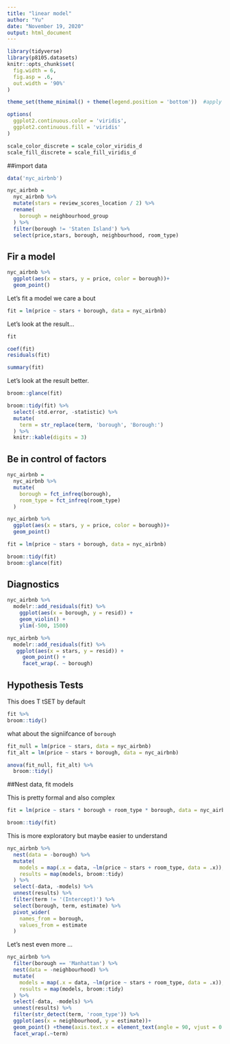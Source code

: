 ```yaml
---
title: "linear model"
author: "Yu"
date: "November 19, 2020"
output: html_document
---
```


```r
library(tidyverse)
library(p8105.datasets)
knitr::opts_chunk$set(
  fig.width = 6,
  fig.asp = .6, 
  out.width = '90%'
)

theme_set(theme_minimal() + theme(legend.position = 'bottom'))  #apply this theme setting everywhere in this document

options(
  ggplot2.continuous.color = 'viridis',
  ggplot2.continuous.fill = 'viridis'
)

scale_color_discrete = scale_color_viridis_d
scale_fill_discrete = scale_fill_viridis_d
```


##import data
```r
data('nyc_airbnb')

nyc_airbnb = 
  nyc_airbnb %>% 
  mutate(stars = review_scores_location / 2) %>% 
  rename(
    borough = neighbourhood_group
  ) %>% 
  filter(borough != 'Staten Island') %>% 
  select(price,stars, borough, neighbourhood, room_type)

```


## Fir a model

```r
nyc_airbnb %>% 
  ggplot(aes(x = stars, y = price, color = borough))+
  geom_point()
```


Let's fit a model we care a bout

```r
fit = lm(price ~ stars + borough, data = nyc_airbnb)
```

Let's look at the result...

```r
fit

coef(fit)
residuals(fit)

summary(fit)


```

Let's look at the result better.

```r
broom::glance(fit)

broom::tidy(fit) %>% 
  select(-std.error, -statistic) %>% 
  mutate(
    term = str_replace(term, 'borough', 'Borough:')
  ) %>% 
  knitr::kable(digits = 3)
```


## Be in control of factors

```r
nyc_airbnb = 
  nyc_airbnb %>% 
  mutate(
    borough = fct_infreq(borough),
    room_type = fct_infreq(room_type)
  )
```



```r
nyc_airbnb %>% 
  ggplot(aes(x = stars, y = price, color = borough))+
  geom_point()
```



```r
fit = lm(price ~ stars + borough, data = nyc_airbnb)

broom::tidy(fit)
broom::glance(fit)
```

## Diagnostics

```r
nyc_airbnb %>% 
  modelr::add_residuals(fit) %>% 
    ggplot(aes(x = borough, y = resid)) +
    geom_violin() +
    ylim(-500, 1500)

nyc_airbnb %>% 
  modelr::add_residuals(fit) %>% 
   ggplot(aes(x = stars, y = resid)) + 
     geom_point() +
     facet_wrap(. ~ borough)
```


## Hypothesis Tests

This does T tSET by default

```r
fit %>% 
broom::tidy()
```


what about the signiifcance of `borough`

```r
fit_null = lm(price ~ stars, data = nyc_airbnb)
fit_alt = lm(price ~ stars + borough, data = nyc_airbnb)

anova(fit_null, fit_alt) %>% 
  broom::tidy()
```



##Nest data, fit models

This is pretty formal and also complex

```r
fit = lm(price ~ stars * borough + room_type * borough, data = nyc_airbnb)

broom::tidy(fit)
```

This is more exploratory but maybe easier to understand

```r
nyc_airbnb %>% 
  nest(data = -borough) %>% 
  mutate(
    models = map(.x = data, ~lm(price ~ stars + room_type, data = .x)),
    results = map(models, broom::tidy)
  ) %>% 
  select(-data, -models) %>% 
  unnest(results) %>% 
  filter(term != '(Intercept)') %>% 
  select(borough, term, estimate) %>% 
  pivot_wider(
    names_from = borough,
    values_from = estimate
  )
```


Let's nest even more ...

```r
nyc_airbnb %>% 
  filter(borough == 'Manhattan') %>% 
  nest(data = -neighbourhood) %>% 
  mutate(
    models = map(.x = data, ~lm(price ~ stars + room_type, data = .x)),
    results = map(models, broom::tidy)
  ) %>% 
  select(-data, -models) %>% 
  unnest(results) %>% 
  filter(str_detect(term, 'room_type')) %>% 
  ggplot(aes(x = neighbourhood, y = estimate))+
  geom_point() +theme(axis.text.x = element_text(angle = 90, vjust = 0.5, hjust=1))+
  facet_wrap(.~term)
```

